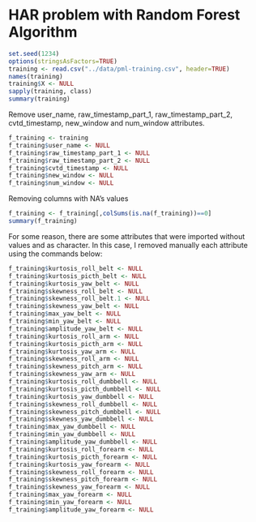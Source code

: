 HAR problem with Random Forest Algorithm
========================================================

```r
set.seed(1234)
options(stringsAsFactors=TRUE)
training <- read.csv("../data/pml-training.csv", header=TRUE)
names(training)
training$X <- NULL
sapply(training, class)
summary(training)
````

Remove user_name, raw_timestamp_part_1, raw_timestamp_part_2, cvtd_timestamp,
new_window and num_window attributes.

```r
f_training <- training
f_training$user_name <- NULL
f_training$raw_timestamp_part_1 <- NULL
f_training$raw_timestamp_part_2 <- NULL
f_training$cvtd_timestamp <- NULL
f_training$new_window <- NULL
f_training$num_window <- NULL
````

Removing columns with NA's values

```r
f_training <- f_training[,colSums(is.na(f_training))==0]
summary(f_training)
````

For some reason, there are some attributes that were imported without values
and as character. In this case, I removed manually each attribute using the commands
below:

```r
f_training$kurtosis_roll_belt <- NULL
f_training$kurtosis_picth_belt <- NULL
f_training$kurtosis_yaw_belt <- NULL
f_training$skewness_roll_belt <- NULL
f_training$skewness_roll_belt.1 <- NULL
f_training$skewness_yaw_belt <- NULL
f_training$max_yaw_belt <- NULL
f_training$min_yaw_belt <- NULL
f_training$amplitude_yaw_belt <- NULL
f_training$kurtosis_roll_arm <- NULL
f_training$kurtosis_picth_arm <- NULL
f_training$kurtosis_yaw_arm <- NULL
f_training$skewness_roll_arm <- NULL
f_training$skewness_pitch_arm <- NULL
f_training$skewness_yaw_arm <- NULL
f_training$kurtosis_roll_dumbbell <- NULL
f_training$kurtosis_picth_dumbbell <- NULL
f_training$kurtosis_yaw_dumbbell <- NULL
f_training$skewness_roll_dumbbell <- NULL
f_training$skewness_pitch_dumbbell <- NULL
f_training$skewness_yaw_dumbbell <- NULL
f_training$max_yaw_dumbbell <- NULL
f_training$min_yaw_dumbbell <- NULL
f_training$amplitude_yaw_dumbbell <- NULL
f_training$kurtosis_roll_forearm <- NULL
f_training$kurtosis_picth_forearm <- NULL
f_training$kurtosis_yaw_forearm <- NULL
f_training$skewness_roll_forearm <- NULL
f_training$skewness_pitch_forearm <- NULL
f_training$skewness_yaw_forearm <- NULL
f_training$max_yaw_forearm <- NULL
f_training$min_yaw_forearm <- NULL
f_training$amplitude_yaw_forearm <- NULL
````
